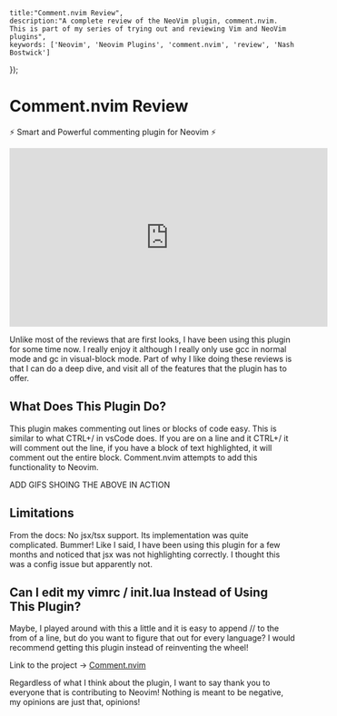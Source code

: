 
    title:"Comment.nvim Review",
    description:"A complete review of the NeoVim plugin, comment.nvim. This is part of my series of trying out and reviewing Vim and NeoVim plugins",
    keywords: ['Neovim', 'Neovim Plugins', 'comment.nvim', 'review', 'Nash Bostwick']
});


# Comment.nvim Review
⚡ Smart and Powerful commenting plugin for Neovim ⚡

<iframe width="560" height="315" src="https://www.youtube.com/embed/a00r4e3psW0?si=amNQXHDmfUs7qJ8A" title="YouTube video player" frameborder="0" allow="accelerometer; autoplay; clipboard-write; encrypted-media; gyroscope; picture-in-picture; web-share" referrerpolicy="strict-origin-when-cross-origin" allowfullscreen></iframe>

Unlike most of the reviews that are first looks, I have been using this plugin for some time now. I really enjoy it although I really only use gcc in normal mode and gc in visual-block mode. Part of why I like doing these reviews is that I can do a deep dive, and visit all of the features that the plugin has to offer.

## What Does This Plugin Do?
This plugin makes commenting out lines or blocks of code easy. This is similar to what CTRL+/ in vsCode does. If you are on a line and it CTRL+/ it will comment out the line, if you have a block of text highlighted, it will comment out the entire block. Comment.nvim attempts to add this functionality to Neovim.

ADD GIFS SHOING THE ABOVE IN ACTION

## Limitations
From the docs: No jsx/tsx support. Its implementation was quite complicated. Bummer! Like I said, I have been using this plugin for a few months and noticed that jsx was not highlighting correctly. I thought this was a config issue but apparently not.

## Can I edit my vimrc / init.lua Instead of Using This Plugin?
Maybe, I played around with this a little and it is easy to append // to the from of a line, but do you want to figure that out for every language? I would recommend getting this plugin instead of reinventing the wheel!

Link to the project -> [Comment.nvim](https://github.com/numToStr/Comment.nvim "Comment.nvim")

Regardless of what I think about the plugin, I want to say thank you to everyone that is contributing to Neovim! Nothing is meant to be negative, my opinions are just that, opinions!
